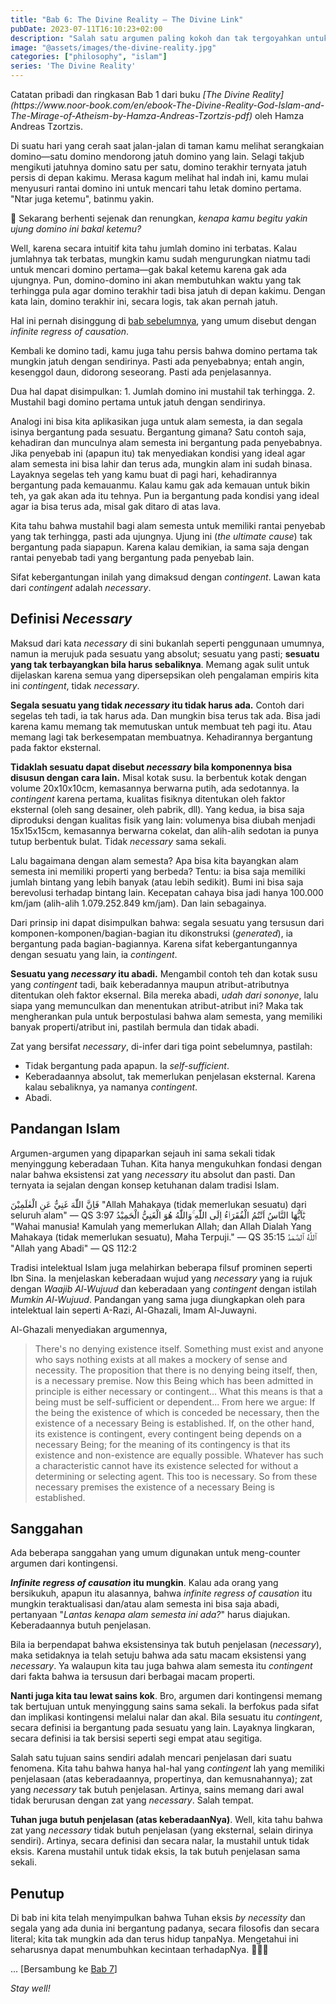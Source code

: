 ```yaml
---
title: "Bab 6: The Divine Reality — The Divine Link"
pubDate: 2023-07-11T16:10:23+02:00
description: "Salah satu argumen paling kokoh dan tak tergoyahkan untuk membuktikan keberadaan Tuhan adalah argumen dari kontingensi. Selain karena intuitif, ia juga menantang rasionalitas kita dalam menjawab pertanyaan besar: Siapa yang menciptakan Tuhan?"
image: "@assets/images/the-divine-reality.jpg"
categories: ["philosophy", "islam"]
series: 'The Divine Reality'
---
```


<Callout type="info">
  Catatan pribadi dan ringkasan Bab 1 dari buku <cite>[The Divine Reality](https://www.noor-book.com/en/ebook-The-Divine-Reality-God-Islam-and-The-Mirage-of-Atheism-by-Hamza-Andreas-Tzortzis-pdf)</cite> oleh Hamza Andreas Tzortzis.
</Callout>

Di suatu hari yang cerah saat jalan-jalan di taman kamu melihat serangkaian domino—satu domino mendorong jatuh domino yang lain. Selagi takjub mengikuti jatuhnya domino satu per satu, domino terakhir ternyata jatuh persis di depan kakimu. Merasa kagum melihat hal indah ini, kamu mulai menyusuri rantai domino ini untuk mencari tahu letak domino pertama. "Ntar juga ketemu", batinmu yakin.

🛑 Sekarang berhenti sejenak dan renungkan, _kenapa kamu begitu yakin ujung domino ini bakal ketemu?_

Well, karena secara intuitif kita tahu jumlah domino ini terbatas. Kalau jumlahnya tak terbatas, mungkin kamu sudah mengurungkan niatmu tadi untuk mencari domino pertama—gak bakal ketemu karena gak ada ujungnya. Pun, domino-domino ini akan membutuhkan waktu yang tak terhingga pula agar domino terakhir tadi bisa jatuh di depan kakimu. Dengan kata lain, domino terakhir ini, secara logis, tak akan pernah jatuh.

Hal ini pernah disinggung di [bab sebelumnya](/blog/bab-5-the-divine-reality), yang umum disebut dengan _infinite regress of causation_.

Kembali ke domino tadi, kamu juga tahu persis bahwa domino pertama tak mungkin jatuh dengan sendirinya. Pasti ada penyebabnya; entah angin, kesenggol daun, didorong seseorang. Pasti ada penjelasannya.

<Callout type="success">
  Dua hal dapat disimpulkan:
  1. Jumlah domino ini mustahil tak terhingga.
  2. Mustahil bagi domino pertama untuk jatuh dengan sendirinya.
</Callout>

Analogi ini bisa kita aplikasikan juga untuk alam semesta, ia dan segala isinya bergantung pada sesuatu. Bergantung gimana? Satu contoh saja, kehadiran dan munculnya alam semesta ini bergantung pada penyebabnya. Jika penyebab ini (apapun itu) tak menyediakan kondisi yang ideal agar alam semesta ini bisa lahir dan terus ada, mungkin alam ini sudah binasa. Layaknya segelas teh yang kamu buat di pagi hari, kehadirannya bergantung pada kemauanmu. Kalau kamu gak ada kemauan untuk bikin teh, ya gak akan ada itu tehnya. Pun ia bergantung pada kondisi yang ideal agar ia bisa terus ada, misal gak ditaro di atas lava.

Kita tahu bahwa mustahil bagi alam semesta untuk memiliki rantai penyebab yang tak terhingga, pasti ada ujungnya. Ujung ini (_the ultimate cause_) tak bergantung pada siapapun. Karena kalau demikian, ia sama saja dengan rantai penyebab tadi yang bergantung pada penyebab lain.

Sifat kebergantungan inilah yang dimaksud dengan _contingent_. Lawan kata dari _contingent_ adalah _necessary_.

## Definisi _Necessary_

Maksud dari kata _necessary_ di sini bukanlah seperti penggunaan umumnya, namun ia merujuk pada sesuatu yang absolut; sesuatu yang pasti; **sesuatu yang tak terbayangkan bila harus sebaliknya**. Memang agak sulit untuk dijelaskan karena semua yang dipersepsikan oleh pengalaman empiris kita ini _contingent_, tidak _necessary_.

**Segala sesuatu yang tidak _necessary_ itu tidak harus ada.** Contoh dari segelas teh tadi, ia tak harus ada. Dan mungkin bisa terus tak ada. Bisa jadi karena kamu memang tak memutuskan untuk membuat teh pagi itu. Atau memang lagi tak berkesempatan membuatnya. Kehadirannya bergantung pada faktor eksternal.

**Tidaklah sesuatu dapat disebut _necessary_ bila komponennya bisa disusun dengan cara lain.** Misal kotak susu. Ia berbentuk kotak dengan volume 20x10x10cm, kemasannya berwarna putih, ada sedotannya. Ia _contingent_ karena pertama, kualitas fisiknya ditentukan oleh faktor eksternal (oleh sang desainer, oleh pabrik, dll). Yang kedua, ia bisa saja diproduksi dengan kualitas fisik yang lain: volumenya bisa diubah menjadi 15x15x15cm, kemasannya berwarna cokelat, dan alih-alih sedotan ia punya tutup berbentuk bulat. Tidak _necessary_ sama sekali.

Lalu bagaimana dengan alam semesta? Apa bisa kita bayangkan alam semesta ini memiliki properti yang berbeda? Tentu: ia bisa saja memiliki jumlah bintang yang lebih banyak (atau lebih sedikit). Bumi ini bisa saja berevolusi terhadap bintang lain. Kecepatan cahaya bisa jadi hanya 100.000 km/jam (alih-alih 1.079.252.849 km/jam). Dan lain sebagainya.

Dari prinsip ini dapat disimpulkan bahwa: segala sesuatu yang tersusun dari komponen-komponen/bagian-bagian itu dikonstruksi (_generated_), ia bergantung pada bagian-bagiannya. Karena sifat kebergantungannya dengan sesuatu yang lain, ia _contingent_.

**Sesuatu yang _necessary_ itu abadi.** Mengambil contoh teh dan kotak susu yang _contingent_ tadi, baik keberadannya maupun atribut-atributnya ditentukan oleh faktor eksernal. Bila mereka abadi, _udah dari sononye_, lalu siapa yang memunculkan dan menentukan atribut-atribut ini? Maka tak mengherankan pula untuk berpostulasi bahwa alam semesta, yang memiliki banyak properti/atribut ini, pastilah bermula dan tidak abadi.

Zat yang bersifat _necessary_, di-infer dari tiga point sebelumnya, pastilah:
- Tidak bergantung pada apapun. Ia _self-sufficient_.
- Keberadaannya absolut, tak memerlukan penjelasan eksternal. Karena kalau sebaliknya, ya namanya _contingent_.
- Abadi.

## Pandangan Islam

Argumen-argumen yang dipaparkan sejauh ini sama sekali tidak menyinggung keberadaan Tuhan. Kita hanya mengukuhkan fondasi dengan nalar bahwa eksistensi zat yang _necessary_ itu absolut dan pasti. Dan ternyata ia sejalan dengan konsep ketuhanan dalam tradisi Islam.

<Verse>
  <Fragment slot="arabic">
    فَاِنَّ اللّٰهَ غَنِيٌّ عَنِ الْعٰلَمِيْنَ
  </Fragment>
  <Fragment slot="translation">
    "Allah Mahakaya (tidak memerlukan sesuatu) dari seluruh alam" — QS 3:97
  </Fragment>
</Verse>

<Verse>
  <Fragment slot="arabic">
    يٰٓاَيُّهَا النَّاسُ اَنْتُمُ الْفُقَرَاۤءُ اِلَى اللّٰهِ ۚوَاللّٰهُ هُوَ الْغَنِيُّ الْحَمِيْدُ
  </Fragment>
  <Fragment slot="translation">
    "Wahai manusia! Kamulah yang memerlukan Allah; dan Allah Dialah Yang Mahakaya (tidak memerlukan sesuatu), Maha Terpuji." — QS 35:15
  </Fragment>
</Verse>

<Verse>
  <Fragment slot="arabic">
    ٱللَّهُ ٱلصَّمَدُ
  </Fragment>
  <Fragment slot="translation">
    "Allah yang Abadi" — QS 112:2
  </Fragment>
</Verse>

Tradisi intelektual Islam juga melahirkan beberapa filsuf prominen seperti Ibn Sina. Ia menjelaskan keberadaan wujud yang _necessary_ yang ia rujuk dengan _Waajib Al-Wujuud_ dan keberadaan yang _contingent_ dengan istilah _Mumkin Al-Wujuud_. Pandangan yang sama juga diungkapkan oleh para intelektual lain seperti A-Razi, Al-Ghazali, Imam Al-Juwayni.

Al-Ghazali menyediakan argumennya,
> There's no denying existence itself. Something must exist and anyone who says nothing exists at all makes a mockery of sense and necessity. The proposition that there is no denying being itself, then, is a necessary premise. Now this Being which has been admitted in principle is either necessary or contingent... What this means is that a being must be self-sufficient or dependent... From here we argue: If the being the existence of which is conceded be necessary, then the existence of a necessary Being is established. If, on the other hand, its existence is contingent, every contingent being depends on a necessary Being; for the meaning of its contingency is that its existence and non-existence are equally possible. Whatever has such a characteristic cannot have its existence selected for without a determining or selecting agent. This too is necessary. So from these necessary premises the existence of a necessary Being is established.

## Sanggahan

Ada beberapa sanggahan yang umum digunakan untuk meng-counter argumen dari kontingensi.

**_Infinite regress of causation_ itu mungkin**. Kalau ada orang yang bersikukuh, apapun itu alasannya, bahwa _infinite regress of causation_ itu mungkin teraktualisasi dan/atau alam semesta ini bisa saja abadi, pertanyaan "_Lantas kenapa alam semesta ini ada?_" harus diajukan. Keberadaannya butuh penjelasan.

Bila ia berpendapat bahwa eksistensinya tak butuh penjelasan (_necessary_), maka setidaknya ia telah setuju bahwa ada satu macam eksistensi yang _necessary_. Ya walaupun kita tau juga bahwa alam semesta itu _contingent_ dari fakta bahwa ia tersusun dari berbagai macam properti.

**Nanti juga kita tau lewat sains kok**. Bro, argumen dari kontingensi memang tak bertujuan untuk menyinggung sains sama sekali. Ia berfokus pada sifat dan implikasi kontingensi melalui nalar dan akal. Bila sesuatu itu _contingent_, secara definisi ia bergantung pada sesuatu yang lain. Layaknya lingkaran, secara definisi ia tak bersisi seperti segi empat atau segitiga.

Salah satu tujuan sains sendiri adalah mencari penjelasan dari suatu fenomena. Kita tahu bahwa hanya hal-hal yang _contingent_ lah yang memiliki penjelasaan (atas keberadaannya, propertinya, dan kemusnahannya); zat yang _necessary_ tak butuh penjelasan. Artinya, sains memang dari awal tidak berurusan dengan zat yang _necessary_. Salah tempat.

**Tuhan juga butuh penjelasan (atas keberadaanNya)**. Well, kita tahu bahwa zat yang _necessary_ tidak butuh penjelasan (yang eksternal, selain dirinya sendiri). Artinya, secara definisi dan secara nalar, Ia mustahil untuk tidak eksis. Karena mustahil untuk tidak eksis, Ia tak butuh penjelasan sama sekali.

## Penutup

Di bab ini kita telah menyimpulkan bahwa Tuhan eksis _by necessity_ dan segala yang ada dunia ini bergantung padanya, secara filosofis dan secara literal; kita tak mungkin ada dan terus hidup tanpaNya. Mengetahui ini seharusnya dapat menumbuhkan kecintaan terhadapNya. 💛💛💛

... [Bersambung ke [Bab 7](/blog/bab-7-the-divine-reality)]

_Stay well!_
